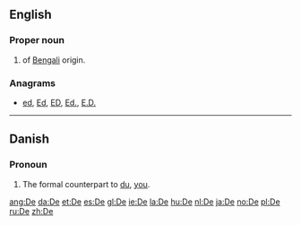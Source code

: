 {{also|Appendix:Variations of "de"}}
==English==

===Proper noun===
{{en-proper noun}}

# {{surname|from=India|dot=}} of [[Bengali]] origin.

===Anagrams===
* {{alphagram|de}} [[ed#English|ed]], [[Ed#English|Ed]], [[ED#English|ED]], [[Ed.#English|Ed.]], [[E.D.#English|E.D.]]
----
==Danish==

===Pronoun===
{{infl|da|pronoun}}

# {{personal}} The formal counterpart to [[du#Danish|du]], [[you#English|you]].

[[ang:De]]
[[da:De]]
[[et:De]]
[[es:De]]
[[gl:De]]
[[ie:De]]
[[la:De]]
[[hu:De]]
[[nl:De]]
[[ja:De]]
[[no:De]]
[[pl:De]]
[[ru:De]]
[[zh:De]]